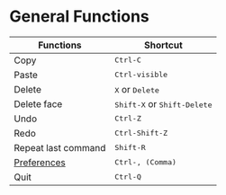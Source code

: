 # General Functions

| Functions                    | Shortcut                                      |
| ---------------------------- | --------------------------------------------- |
| Copy                         | <kbd>Ctrl-C</kbd>                             |
| Paste                        | <kbd>Ctrl-visible</kbd>                       |
| Delete                       | <kbd>X</kbd> or <kbd>Delete</kbd>             |
| Delete face                  | <kbd>Shift-X</kbd> or <kbd>Shift-Delete</kbd> |
| Undo                         | <kbd>Ctrl-Z</kbd>                             |
| Redo                         | <kbd>Ctrl-Shift-Z</kbd>                       |
| Repeat last command          | <kbd>Shift-R</kbd>                            |
| [Preferences](./preferences) | <kbd>Ctrl-, (Comma)</kbd>                     |
| Quit                         | <kbd>Ctrl-Q</kbd>                             |